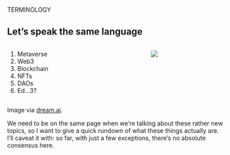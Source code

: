 #  {#terminology data-menu-title="Terminology" background="#9EABAE" background-image="assets/lab.png" background-size="35%" background-position="right 5% top 5%"}

[TERMINOLOGY]{.r-fit-text}

## Let's speak the same language

::: columns
::: {.column width="65%"}
1.  Metaverse
2.  Web3
3.  Blockchain
4.  NFTs
5.  DAOs
6.  Ed...3?
:::

::: {.column width="35%"}
![](assets/terminology.jpg)
:::
:::

::: attribution
Image via [dream.ai](https://dream.ai).
:::

::: notes
We need to be on the same page when we're talking about these rather new topics, so I want to give a quick rundown of what these things actually are.
I'll caveat it with: so far, with just a few exceptions, there's no absolute consensus here.
:::
